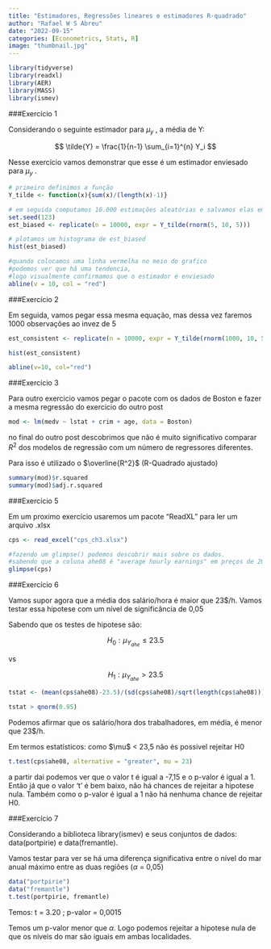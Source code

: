 ```yaml
---
title: "Estimadores, Regressões lineares e estimadores R-quadrado"
author: "Rafael W S Abreu"
date: "2022-09-15"
categories: [Econometrics, Stats, R]
image: "thumbnail.jpg"
---
```


```r
library(tidyverse)
library(readxl)
library(AER)
library(MASS)
library(ismev)
```

###Exercício 1

Considerando o seguinte estimador para $\mu_{y}$ , a média de Y:

$$
\tilde{Y} = \frac{1}{n-1} \sum_{i=1}^{n}  Y_i
$$

Nesse exercício vamos demonstrar que esse é um estimador enviesado para $\mu_{y}$ .

```r
# primeiro definimos a função
Y_tilde <- function(x){sum(x)/(length(x)-1)}

# em seguida computamos 10.000 estimações aleatórias e salvamos elas em est_biased
set.seed(123)
est_biased <- replicate(n = 10000, expr = Y_tilde(rnorm(5, 10, 5)))

# plotamos um histograma de est_biased
hist(est_biased)

#quando colocamos uma linha vermelha no meio do grafico 
#podemos ver que há uma tendencia, 
#logo visualmente confirmamos que o estimador é enviesado
abline(v = 10, col = "red")

```

###Exercício 2

Em seguida, vamos pegar essa mesma equação, mas dessa vez faremos 1000 observações ao invez de 5

```r
est_consistent <- replicate(n = 10000, expr = Y_tilde(rnorm(1000, 10, 5)))

hist(est_consistent)

abline(v=10, col="red")
```

###Exercício 3

Para outro exercicio vamos pegar o pacote com os dados de Boston e fazer a mesma regressão do exercicio do outro post

```r
mod <- lm(medv ~ lstat + crim + age, data = Boston)
```

no final do outro post descobrimos que não é muito significativo comparar $R^2$ dos modelos de regressão com um número de regressores diferentes.

Para isso é utilizado o $\overline{R^2}$ (R-Quadrado ajustado)

```r
summary(mod)$r.squared
summary(mod)$adj.r.squared
```

###Exercício 5

Em um proximo exercício usaremos um pacote "ReadXL" para ler um arquivo .xlsx

```r
cps <- read_excel("cps_ch3.xlsx")

#fazendo um glimpse() podemos descobrir mais sobre os dados.
#sabendo que a coluna ahe08 é "average hourly earnings" em preços de 2008
glimpse(cps)

```

###Exercício 6

Vamos supor agora que a média dos salário/hora é maior que 23\$/h. Vamos testar essa hipotese com um nível de significância de 0,05

Sabendo que os testes de hipotese são:

$$
H_0:\mu_{Y_{ahe}}\leq 23.5
$$

vs

$$
H_1:\mu_{Y_{ahe}}>23.5
$$

```r
tstat <- (mean(cps$ahe08)-23.5)/(sd(cps$ahe08)/sqrt(length(cps$ahe08)))

tstat > qnorm(0.95)
```

Podemos afirmar que os salário/hora dos trabalhadores, em média, é menor que 23\$/h.

Em termos estatísticos: como \$\\mu\$ \< 23,5 não és possivel rejeitar H0

```r
t.test(cps$ahe08, alternative = "greater", mu = 23)
```

a partir dai podemos ver que o valor t é igual a -7,15 e o p-valor é igual a 1. Então já que o valor 't' é bem baixo, não há chances de rejeitar a hipotese nula. Também como o p-valor é igual a 1 não há nenhuma chance de rejeitar H0.

###Exercício 7

Considerando a biblioteca library(ismev) e seus conjuntos de dados: data(portpirie) e data(fremantle).

Vamos testar para ver se há uma diferença significativa entre o nível do mar anual máximo entre as duas regiões ($\alpha$ = 0,05)

```r
data("portpirie")
data("fremantle")
t.test(portpirie, fremantle)
```

Temos: t = 3.20 ; p-valor = 0,0015

Temos um p-valor menor que $\alpha$. Logo podemos rejeitar a hipotese nula de que os níveis do mar são iguais em ambas localidades.
